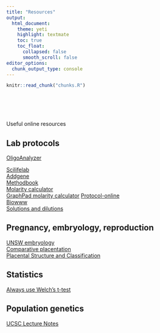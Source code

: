 ```yaml
---
title: "Resources"
output: 
  html_document:
    theme: yeti
    highlight: textmate
    toc: true
    toc_float:
      collapsed: false
      smooth_scroll: false
editor_options: 
  chunk_output_type: console
---
```


<!-- The file chunks.R contains chunks that define default settings -->
```r
knitr::read_chunk("chunks.R")
```

<!-- Update knitr chunk options -->
```r
```

<!-- Insert the date the file was last updated -->
```r
```

<!-- Insert the code version (Git commit SHA1) if Git repository exists and R
 package git2r is installed -->
```r
```

<!-- packages -->
```r
```

<!-- custom defined functions -->
```r
```

Useful online resources

## Lab protocols

[OligoAnalyzer](http://idtdna.com/calc/analyzer)

[Scilifelab](http://www.scilifelab.com/)  
[Addgene](https://www.addgene.org/protocols/)  
[Methodbook](http://www.methodbook.net/)  
[Molarity calculator](https://owww.molgen.mpg.de/~soldatov/protocols/scripts/h01_04.html)  
[GraphPad molarity calculator](https://owww.molgen.mpg.de/~soldatov/protocols/scripts/h01_04.html)
[Protocol-online](http://www.protocol-online.org/)  
[Biowww](http://www.biowww.net/)  
[Solutions and dilutions](https://www.training.nih.gov/assets/Lab_Math_II_Transcript_-_508.pdf)

## Pregnancy, embryology, reproduction

[UNSW embryology](https://embryology.med.unsw.edu.au)  
[Comparative placentation](http://placentation.ucsd.edu/homefs.html)  
[Placental Structure and Classification](http://www.vivo.colostate.edu/hbooks/pathphys/reprod/placenta/structure.html)


## Statistics

[Always use Welch's t-test](http://daniellakens.blogspot.co.uk/2015/01/always-use-welchs-t-test-instead-of.html)


## Population genetics

[UCSC Lecture Notes](http://bio.classes.ucsc.edu/bio107/bio107lectures.htm)